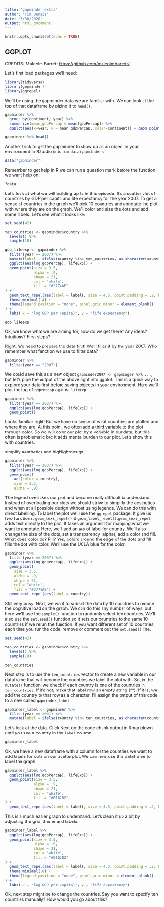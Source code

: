 ```yaml
---
title: "gapminder extra"
author: "Tim Dennis"
date: "3/30/2020"
output: html_document
---
```


```r
knitr::opts_chunk$set(echo = TRUE)
```


## GGPLOT

CREDITS: Malcolm Barrett <https://github.com/malcolmbarrett/>

Let's first load packages we'll need: 

```r
library(tidyverse)
library(gapminder)
library(ggrepel)
```

We'll be using the gapminder data we are familiar with. We can look at the top of that dataframe by piping it to `head()`.

```r
gapminder %>% 
  group_by(continent, year) %>% 
  summarize(mean_gdpPercap = mean(gdpPercap)) %>% 
  ggplot(aes(x=year, y = mean_gdpPercap, color=continent)) + geom_point()
```

```r
gapminder %>% head()
```

Another trick to get the gapminder to show up as an object in your environment in RStudio is to run `data(gapminder)`:

```r
data("gapminder")
```

Remember to get help in R we can run a question mark before the function we want help on: 

```r
?data
```

Let's look at what we will building up to in this episode. It's a scatter plot of countries by GDP per capita and life expectancy for the year 2007. To get a sense of countries in the graph we'll pick 10 countries and annotate the plot with where they are on the graph. We'll color and size the dots and add some labels. Let's see what it looks like:  

```r
set.seed(42)

ten_countries <- gapminder$country %>%
  levels() %>%
  sample(10)
```

```r
gdp_lifeexp <- gapminder %>%
  filter(year == 2007) %>%
  mutate(label = ifelse(country %in% ten_countries, as.character(country), "")) %>%
  ggplot(aes(log(gdpPercap), lifeExp)) +
  geom_point(size = 3.5,
             alpha = .9,
             shape = 21,
             col = "white",
             fill = "#2774AE"
) +
  geom_text_repel(aes(label = label), size = 4.5, point.padding = .2, box.padding = .3, force = 1, min.segment.length = 0) +
  theme_minimal(14) +
  theme(legend.position = "none", panel.grid.minor = element_blank()
) +
  labs( x = "log(GDP per capita)", y = "life expectancy")

gdp_lifeexp
```

Ok, we know what we are aiming for, how do we get there? Any ideas? Intuitions? First steps?

Right. We need to prepare the data first! We'll filter it by the year 2007. Who remember what function we use to filter data?

```r
gapminder %>% 
  filter(year == "2007")
```

We could save this as a new object `gapminder2007 <- gapminger %>% ...`, but let's pipe the output of the above right into ggplot. This is a quick way to explore your data first before saving objects in your environment. Here we'll plot the log of `gdpPercap` against `lifeExp`.

```r
gapminder %>%
  filter(year == 2007) %>%
  ggplot(aes(log(gdpPercap), lifeExp)) +
  geom_point()
```

Looks familiar right! But we have no sense of what countries are plotted and where they are. At this point, we often add a third variable to the plot through color. So we will color our plot by a variable in our data, but this often is problematic b/c it adds mental burden to our plot. Let's show this with countries. 

simplify aesthetics and highlightdesign 

```r
gapminder %>%
  filter(year == 2007) %>%
  ggplot(aes(log(gdpPercap), lifeExp)) +
  geom_point(
    aes(color = country),
    size = 3.5,
    alpha = .9) 
```

The legend overtakes our plot and become really difficult to understand. Instead of overloading our plots we should strive to simplify the aesthetics and when at all possible design without using legends. We can do this with direct labelling. To label the plot we'll use the `ggrepel` package. It give us two functions:  `geom_text_repel()` & `geom_label_repel()`.`geom_text_repel` adds text directly to the plot. It takes an argument for mapping what we want to annotate. Here, we'll add an `aes` of label for country.  We'll also change the size of the dots, set a transparency (alpha), add a color and fill. What does color do? Fill? Yes, colors around the edge of the dots and fill fills the dot with color. We'll use the UCLA blue for the color. 

```r
gapminder %>%
  filter(year == 2007) %>%
  ggplot(aes(log(gdpPercap), lifeExp)) +
  geom_point(
    size = 3.5,
    alpha = .9,
    shape = 21,
    col = "white",
    fill = "#2774AE") +
  geom_text_repel(aes(label = country)) 
```

Still very busy. Next, we want to subset the data by 10 countries to reduce the cognitive load on the graph. We can do this any number of ways, but here we'll use the `sample()` function to randomly select ten countries. We'll also use the `set.seed()` function so it sets our countries to the same 10 countries if we rerun the function. If you want different set of 10 countries each time you run the code, remove or comment out the `set.seed()` line. 

```r
set.seed(42)

ten_countries <- gapminder$country %>%
  levels() %>%
  sample(10)

ten_countries
```

Next step is to use the `ten_countries` vector to create a new variable in our dataframe that will become the countries we label the plot with.  So, in the `mutate()` function, we check if  each country is one of the
countries in `ten_countries`. If it's not, make that label row an empty string (""). If it is, we add the country to that row as a character. I'll assign the output of this code to a new called  `gapminder_label`. 


```r
gapminder_label <- gapminder %>%
  filter(year == 2007) %>%
  mutate(label = ifelse(country %in% ten_countries, as.character(country), "")) 
```

Let's look at the data. Click Next on the code chunk output in Rmarkdown until you see a country in the `label` column.

```r
gapminder_label
```

Ok, we have a new dataframe with a column for the countries we want to add labels for dots on our scatterplot. We can now use this dataframe to label the graph. 

```r
gapminder_label %>%   
  ggplot(aes(log(gdpPercap), lifeExp)) +
  geom_point(size = 3.5,
             alpha = .9,
             shape = 21,
             col = "white",
             fill = "#0162B2"
) +
  geom_text_repel(aes(label = label), size = 4.5, point.padding = .2, box.padding = .3, force = 1, min.segment.length = 0) 
```

This is a much easier graph to understand. Let's clean it up a bit by adjusting the grid, theme and labels.

```r
gapminder_label %>%   
  ggplot(aes(log(gdpPercap), lifeExp)) +
  geom_point(size = 3.5,
             alpha = .9,
             shape = 21,
             col = "white",
             fill = "#0162B2"
) +
  geom_text_repel(aes(label = label), size = 4.5, point.padding = .2, box.padding = .3, force = 1, min.segment.length = 0) +
  theme_minimal(10) +
  theme(legend.position = "none", panel.grid.minor = element_blank()
) +
  labs( x = "log(GDP per capita)", y = "life expectancy")

```

Ok, next step might be to change the countries. Say you want to specify ten countries manually? How would you go about this? 
